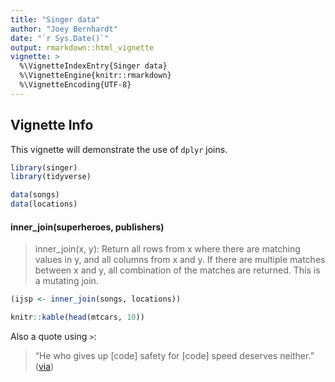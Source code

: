 ```yaml
---
title: "Singer data"
author: "Joey Bernhardt"
date: "`r Sys.Date()`"
output: rmarkdown::html_vignette
vignette: >
  %\VignetteIndexEntry{Singer data}
  %\VignetteEngine{knitr::rmarkdown}
  %\VignetteEncoding{UTF-8}
---
```



## Vignette Info

This vignette will demonstrate the use of `dplyr` joins.


```r
library(singer)
library(tidyverse)

data(songs)
data(locations)

```


#### inner_join(superheroes, publishers)

> inner_join(x, y): Return all rows from x where there are matching values in y, and all columns from x and y. If there are multiple matches between x and y, all combination of the matches are returned. This is a mutating join.

```r
(ijsp <- inner_join(songs, locations))
```



```r
knitr::kable(head(mtcars, 10))
```

Also a quote using `>`:

> "He who gives up [code] safety for [code] speed deserves neither."
([via](https://twitter.com/hadleywickham/status/504368538874703872))
